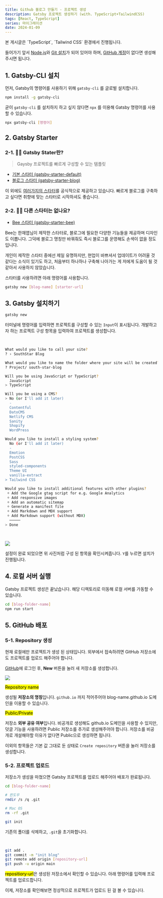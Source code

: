 ```yaml
---
title: Github 블로그 만들기 - 프로젝트 생성
description: Gatsby 프로젝트 생성하기 (with. TypeScript+TailwindCSS)
tags: [React, TypeScript]
series: 마이그레이션
date: 2024-01-09
---
```


<Callout status='info'>
본 게시글은 `TypeScript`, `Tailwind CSS` 환경에서 진행됩니다.
</Callout>

들어가기 앞서 [Node.js](https://nodejs.org/en/download)와 [Git 설치](https://git-scm.com/book/ko/v2/%EC%8B%9C%EC%9E%91%ED%95%98%EA%B8%B0-Git-%EC%84%A4%EC%B9%98)가 되어 있어야 하며,
[GitHub 계정](https://github.com/)이 없다면 생성해주시면 됩니다.

## 1. Gatsby-CLI 설치

먼저, Gatsby의 명령어를 사용하기 위해 `gatsby-cli` 를 글로벌 설치합니다.

```bash title="test"
npm install -g gatsby-cli
```

굳이 `gatsby-cli` 를 설치하지 하고 싶지 않다면
`npx` 를 이용해 Gatsby 명령어를 사용할 수 있습니다.

```bash
npx gatsby-cli [명령어]
```

## 2. Gatsby Starter

### 2-1. 🤷‍♂️ Gatsby Stater란?

> Gaysby 프로젝트를 빠르게 구성할 수 있는 템플릿

- [기본 스타터 (gatsby-starter-default)](https://www.gatsbyjs.com/starters/gatsbyjs/gatsby-starter-default)
- [블로그 스타터 (gatsby-starter-blog)](https://www.gatsbyjs.com/starters/gatsbyjs/gatsby-starter-blog)

이 외에도 [여러가지의 스타터](https://www.gatsbyjs.com/starters)를 공식적으로 제공하고 있습니다.
빠르게 블로그를 구축하고 싶다면 취향에 맞는 스타터로 시작하셔도 좋습니다.

### 2-2. 🙋🏻 다른 스타터는 없나요?

- [Bee 스타터 (gatsby-starter-bee)](https://www.gatsbyjs.com/starters/gatsbyjs/gatsby-starter-default)

Bee는 한재엽님이 제작한 스타터로, 블로그에 필요한 다양한 기능들을 제공하며 디자인도 이쁩니다. 
그덕에 블로그 명칭만 바꿔줘도 즉시 블로그를 운영해도 손색이 없을 정도입니다.

개인이 제작한 스타터 중에선 제일 유명하지만, 
현업이 바쁘셔서 업데이트가 어려울 것 같다는 소식이 있기도 하고, 
처음부터 하나하나 구축해 나아가는 게 저에게 도움이 될 것 같아서 사용하지 않았습니다.

스타터를 사용하려면 아래 명령어를 사용합니다.

```bash
gatsby new [blog-name] [starter-url]
```

## 3. Gatsby 설치하기

```bash
gatsby new
```

터미널에 명령어를 입력하면 프로젝트를 구성할 수 있는 `Input`이 표시됩니다.
개발하고자 하는 프로젝트 구성 항목을 입력하여 프로젝트를 생성합니다.

<br />

```bash {2} caption="사이트 명칭 입력"
What would you like to call your site?
? › SouthStar Blog
```

```bash {2} caption="생성될 프로젝트 폴더명 입력"
What would you like to name the folder where your site will be created?
? Project/ south-star-blog
```

```bash {3} caption="사용할 스크립트 선택 (방향키로 이동)"
Will you be using JavaScript or TypeScript?
  JavaScript
> TypeScript
```

```bash {2} caption="CMS 선택 (일단 스킵, 나중에 설정 가능)"
Will you be using a CMS?
> No (or I'll add it later)
  -
  Contentful
  DatoCMS
  Netlify CMS
  Sanity
  Shopify
  WordPress
```


```bash {10} caption="스타일링 라이브러리 선택"
Would you like to install a styling system?
  No (or I'll add it later)
  -
  Emotion
  PostCSS
  Sass
  styled-components
  Theme UI
  vanilla-extract
> Tailwind CSS
```

```bash {9} caption="플러그인 추가 설치 (스페이스바로 다중 선택 가능, 일단 스킵)"
Would you like to install additional features with other plugins?
 ⸰ Add the Google gtag script for e.g. Google Analytics
 ⸰ Add responsive images
 ⸰ Add an automatic sitemap
 ⸰ Generate a manifest file
 ⸰ Add Markdown and MDX support
 ⸰ Add Markdown support (without MDX)
  ─────
> Done
```

<br />

![](https://velog.velcdn.com/images/southstar/post/3fc79f14-0e41-4410-bd01-487baa3045e7/image.png)

설정이 완료 되었으면 위 사진처럼 구성 된 항목을 확인시켜줍니다. 
`Y`를 누르면 설치가 진행됩니다.

## 4. 로컬 서버 실행

Gatsby 프로젝트 생성은 끝났습니다.
해당 디렉토리로 이동해 로컬 서버를 가동할 수 있습니다.

```bash
cd [blog-folder-name]
npm run start
```

## 5. GitHub 배포

### 5-1. Repository 생성

현재 로컬에만 프로젝트가 생성 된 상태입니다.
외부에서 접속하려면 GitHub 저장소에도 프로젝트를 업로드 해주어야 합니다.

[GitHub](https://github.com/)에 로그인 후, **New** 버튼을 눌러 새 저장소를 생성합니다.

![](https://velog.velcdn.com/images/southstar/post/1e16629d-08e9-4a33-931f-b5953467421d/image.png)

<mark>Repository name</mark>

생성될 **저장소의 명칭**입니다. `github.io` 까지 적어주어야 
blog-name.github.io 도메인을 이용할 수 있습니다.

<mark>Public/Private</mark>

저장소 **외부 공유 여부**입니다. 비공개로 생성해도 github.io 도메인을 사용할 수 있지만, 
덧글 기능을 사용하려면 Public 저장소를 추가로 생성해주어야 합니다.
저장소를 비공개로 개설해야할 이유가 없다면 Public으로 생성하면 됩니다.

이외의 항목들은 기본 값 그대로 둔 상태로 `Create repository` 버튼을 눌러 저장소를 생성합니다.

### 5-2. 프로젝트 업로드

저장소가 생성을 마쳤으면 Gatsby 프로젝트를 업로드 해주어야 배포가 완료됩니다.

```bash
cd [blog-folder-name]

# 윈도우
rmdir /s /q .git

# Mac OS
rm -rf .git

git init
```

기존의 폴더를 삭제하고,  `.git`을 초기화합니다.

<br />

``` bash
git add .
git commit -m "init blog"
git remote add origin [repository-url]
git push -u origin main
```

<mark>repositiory-url</mark>은 생성된 저장소에서 확인할 수 있습니다. 
아래 명령어를 입력해 프로젝트를 업로드합니다.

이제, 저장소를 확인해보면 정상적으로 프로젝트가 업로드 된 걸 볼 수 있습니다.

